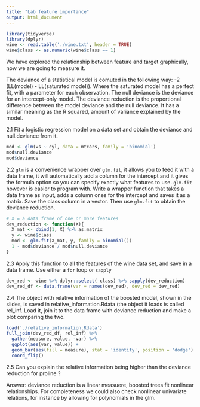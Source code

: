 ```yaml
---
title: "Lab feature importance"
output: html_document
---
```

```r
library(tidyverse)
library(dplyr)
wine <- read.table('./wine.txt', header = TRUE)
wine$class <- as.numeric(wine$class == 1)
```

We have explored the relationship between feature and target graphically, now we are going to measure it.

The deviance of a statistical model is comuted in the following way: -2 (LL(model) - LL(saturated model)). Where the saturated model has a perfect fit, with a parameter for each observation. The null deviance is the deviance for an intercept-only model. The deviance reduction is the proportional difference between the model deviance and the null deviance. It has a similar meaning as the R squared, amount of variance explained by the model.

2.1 Fit a logistic regression model on a data set and obtain the deviance and null.deviance from it.

```r
mod <- glm(vs ~ cyl, data = mtcars, family = 'binomial')
mod$null.deviance
mod$deviance
```

2.2 `glm` is a convenience wrapper over `glm.fit`, it allows you to feed it with a data frame, it will automatically add a column for the intercept and it gives the formula option so you can specify exactly what features to use. `glm.fit` however is easier to program with. Write a wrapper function that takes a data frame as input, adds a column ones for the intercept and saves it as a matrix. Save the class column in a vector. Then use `glm.fit` to obtain the deviance reduction.

```r
# X = a data frame of one or more features
dev_reduction <- function(X){
  X_mat <- cbind(1, X) %>% as.matrix
  y <- wine$class
  mod <- glm.fit(X_mat, y, family = binomial())
  1 - mod$deviance / mod$null.deviance
}
```

2.3 Apply this function to all the features of the wine data set, and save in a data frame. Use either a `for` loop or `sapply`

```r
dev_red <- wine %>% dplyr::select(-class) %>% sapply(dev_reduction)
dev_red_df <- data.frame(var = names(dev_red), dev_red = dev_red)
```

2.4 The object with relative information of the boosted model, shown in the slides, is saved in relative_information.Rdata (the object it loads is called rel_inf. Load it, join it to the data frame with deviance reduction and make a plot comparing the two.  

```r
load('./relative_information.Rdata')
full_join(dev_red_df, rel_inf) %>% 
  gather(measure, value, -var) %>% 
  ggplot(aes(var, value)) + 
  geom_bar(aes(fill = measure), stat = 'identity', position = 'dodge') +
  coord_flip()
```

2.5 Can you explain the relative information being higher than the deviance reduction for proline ?

Answer: deviance reduction is a linear measuere, boosted trees fit nonlinear relationships. For completeness we could also check nonlinear univariate relations, for instance by allowing for polynomials in the glm.


